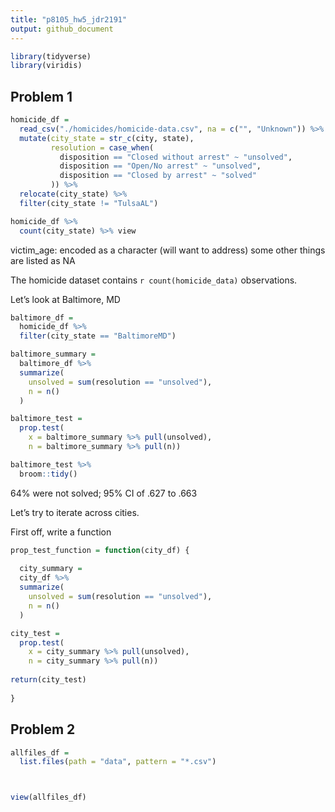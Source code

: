 ```yaml
---
title: "p8105_hw5_jdr2191"
output: github_document
---
```

```r
library(tidyverse)
library(viridis)
```

## Problem 1

```r
homicide_df = 
  read_csv("./homicides/homicide-data.csv", na = c("", "Unknown")) %>%
  mutate(city_state = str_c(city, state),
         resolution = case_when(
           disposition == "Closed without arrest" ~ "unsolved",
           disposition == "Open/No arrest" ~ "unsolved",
           disposition == "Closed by arrest" ~ "solved"
         )) %>%
  relocate(city_state) %>%
  filter(city_state != "TulsaAL")

homicide_df %>%
  count(city_state) %>% view

```

victim_age: encoded as a character (will want to address)
some other things are listed as NA

The homicide dataset contains `r count(homicide_data)` observations.

Let's look at Baltimore, MD
```r
baltimore_df = 
  homicide_df %>%
  filter(city_state == "BaltimoreMD")

baltimore_summary = 
  baltimore_df %>%
  summarize(
    unsolved = sum(resolution == "unsolved"),
    n = n()
  )

baltimore_test = 
  prop.test(
    x = baltimore_summary %>% pull(unsolved),
    n = baltimore_summary %>% pull(n))

baltimore_test %>%
  broom::tidy()
```
64% were not solved; 95% CI of .627 to .663

Let's try to iterate across cities. 

First off, write a function
```r
prop_test_function = function(city_df) {
  
  city_summary = 
  city_df %>%
  summarize(
    unsolved = sum(resolution == "unsolved"),
    n = n()
  )

city_test = 
  prop.test(
    x = city_summary %>% pull(unsolved),
    n = city_summary %>% pull(n))
  
return(city_test)
  
}
```


## Problem 2

```r
allfiles_df = 
  list.files(path = "data", pattern = "*.csv")



view(allfiles_df)
```

